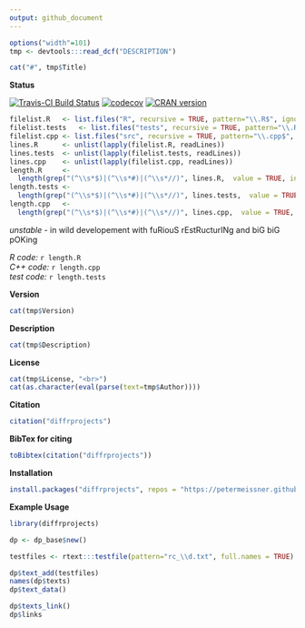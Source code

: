 ```yaml
---
output: github_document
---
```





```r
options("width"=101)
tmp <- devtools:::read_dcf("DESCRIPTION")
```

```r
cat("#", tmp$Title)
```


**Status**


[![Travis-CI Build Status](https://travis-ci.org/petermeissner/diffrprojects.svg?branch=master)](https://travis-ci.org/petermeissner/diffrprojects)
[![codecov](https://codecov.io/gh/petermeissner/diffrprojects/branch/master/graph/badge.svg)](https://codecov.io/gh/petermeissner/diffrprojects/tree/master/R)
[![CRAN version](http://www.r-pkg.org/badges/version/diffrprojects)](https://cran.r-project.org/package=diffrprojects)



```r
filelist.R   <- list.files("R", recursive = TRUE, pattern="\\.R$", ignore.case = TRUE, full.names = TRUE)
filelist.tests   <- list.files("tests", recursive = TRUE, pattern="\\.R$", ignore.case = TRUE, full.names = TRUE)
filelist.cpp <- list.files("src", recursive = TRUE, pattern="\\.cpp$", ignore.case = TRUE, full.names = TRUE)
lines.R      <- unlist(lapply(filelist.R, readLines))
lines.tests  <- unlist(lapply(filelist.tests, readLines))
lines.cpp    <- unlist(lapply(filelist.cpp, readLines))
length.R     <- 
  length(grep("(^\\s*$)|(^\\s*#)|(^\\s*//)", lines.R,  value = TRUE, invert = TRUE))
length.tests <- 
  length(grep("(^\\s*$)|(^\\s*#)|(^\\s*//)", lines.tests,  value = TRUE, invert = TRUE))
length.cpp   <- 
  length(grep("(^\\s*$)|(^\\s*#)|(^\\s*//)", lines.cpp,  value = TRUE, invert = TRUE))
```


*unstable* - in wild developement with fuRiouS rEstRucturINg and biG biG pOKing



*R code:* `r length.R`<br> 
*C++ code:* `r length.cpp`<br> 
*test code:* `r length.tests`



**Version**

```r
cat(tmp$Version)
```


**Description**

```r
cat(tmp$Description)
```


**License**

```r
cat(tmp$License, "<br>")
cat(as.character(eval(parse(text=tmp$Author))))
```




**Citation**


```r
citation("diffrprojects")
```

**BibTex for citing**

```r
toBibtex(citation("diffrprojects"))
```



**Installation**

```r
install.packages("diffrprojects", repos = "https://petermeissner.github.io/drat")
```


    

**Example Usage**

```r
library(diffrprojects)

dp <- dp_base$new()

testfiles <- rtext:::testfile(pattern="rc_\\d.txt", full.names = TRUE)

dp$text_add(testfiles)
names(dp$texts)
dp$text_data()

dp$texts_link()
dp$links
```
   

    
    
    
    
    
    
    
    
    
    
